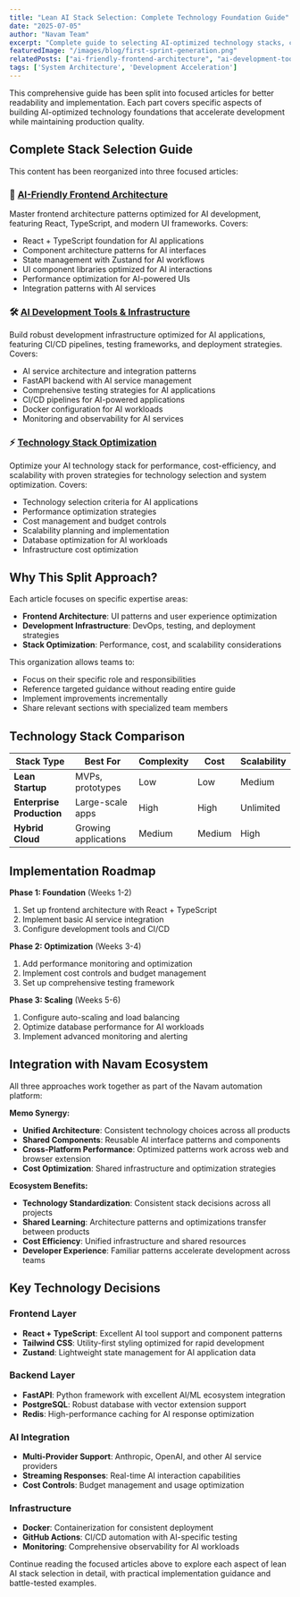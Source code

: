 ```yaml
---
title: "Lean AI Stack Selection: Complete Technology Foundation Guide"
date: "2025-07-05"
author: "Navam Team"
excerpt: "Complete guide to selecting AI-optimized technology stacks, covering frontend architecture, development infrastructure, and performance optimization strategies."
featuredImage: "/images/blog/first-sprint-generation.png"
relatedPosts: ["ai-friendly-frontend-architecture", "ai-development-tools-infrastructure", "technology-stack-optimization"]
tags: ['System Architecture', 'Development Acceleration']
---
```



This comprehensive guide has been split into focused articles for better readability and implementation. Each part covers specific aspects of building AI-optimized technology foundations that accelerate development while maintaining production quality.

## Complete Stack Selection Guide

This content has been reorganized into three focused articles:

### 🎨 [AI-Friendly Frontend Architecture](/blog/ai-friendly-frontend-architecture)
Master frontend architecture patterns optimized for AI development, featuring React, TypeScript, and modern UI frameworks. Covers:
- React + TypeScript foundation for AI applications
- Component architecture patterns for AI interfaces
- State management with Zustand for AI workflows
- UI component libraries optimized for AI interactions
- Performance optimization for AI-powered UIs
- Integration patterns with AI services

### 🛠️ [AI Development Tools & Infrastructure](/blog/ai-development-tools-infrastructure)
Build robust development infrastructure optimized for AI applications, featuring CI/CD pipelines, testing frameworks, and deployment strategies. Covers:
- AI service architecture and integration patterns
- FastAPI backend with AI service management
- Comprehensive testing strategies for AI applications
- CI/CD pipelines for AI-powered applications
- Docker configuration for AI workloads
- Monitoring and observability for AI services

### ⚡ [Technology Stack Optimization](/blog/technology-stack-optimization)
Optimize your AI technology stack for performance, cost-efficiency, and scalability with proven strategies for technology selection and system optimization. Covers:
- Technology selection criteria for AI applications
- Performance optimization strategies
- Cost management and budget controls
- Scalability planning and implementation
- Database optimization for AI workloads
- Infrastructure cost optimization

## Why This Split Approach?

Each article focuses on specific expertise areas:
- **Frontend Architecture**: UI patterns and user experience optimization
- **Development Infrastructure**: DevOps, testing, and deployment strategies  
- **Stack Optimization**: Performance, cost, and scalability considerations

This organization allows teams to:
- Focus on their specific role and responsibilities
- Reference targeted guidance without reading entire guide
- Implement improvements incrementally
- Share relevant sections with specialized team members

## Technology Stack Comparison

| Stack Type | Best For | Complexity | Cost | Scalability |
|------------|----------|------------|------|-------------|
| **Lean Startup** | MVPs, prototypes | Low | Low | Medium |
| **Enterprise Production** | Large-scale apps | High | High | Unlimited |
| **Hybrid Cloud** | Growing applications | Medium | Medium | High |

## Implementation Roadmap

**Phase 1: Foundation** (Weeks 1-2)
1. Set up frontend architecture with React + TypeScript
2. Implement basic AI service integration
3. Configure development tools and CI/CD

**Phase 2: Optimization** (Weeks 3-4)
1. Add performance monitoring and optimization
2. Implement cost controls and budget management
3. Set up comprehensive testing framework

**Phase 3: Scaling** (Weeks 5-6)
1. Configure auto-scaling and load balancing
2. Optimize database performance for AI workloads
3. Implement advanced monitoring and alerting

## Integration with Navam Ecosystem

All three approaches work together as part of the Navam automation platform:

**Memo Synergy:**
- **Unified Architecture**: Consistent technology choices across all products
- **Shared Components**: Reusable AI interface patterns and components
- **Cross-Platform Performance**: Optimized patterns work across web and browser extension
- **Cost Optimization**: Shared infrastructure and optimization strategies

**Ecosystem Benefits:**
- **Technology Standardization**: Consistent stack decisions across all projects
- **Shared Learning**: Architecture patterns and optimizations transfer between products
- **Cost Efficiency**: Unified infrastructure and shared resources
- **Developer Experience**: Familiar patterns accelerate development across teams

## Key Technology Decisions

### Frontend Layer
- **React + TypeScript**: Excellent AI tool support and component patterns
- **Tailwind CSS**: Utility-first styling optimized for rapid development
- **Zustand**: Lightweight state management for AI application data

### Backend Layer  
- **FastAPI**: Python framework with excellent AI/ML ecosystem integration
- **PostgreSQL**: Robust database with vector extension support
- **Redis**: High-performance caching for AI response optimization

### AI Integration
- **Multi-Provider Support**: Anthropic, OpenAI, and other AI service providers
- **Streaming Responses**: Real-time AI interaction capabilities
- **Cost Controls**: Budget management and usage optimization

### Infrastructure
- **Docker**: Containerization for consistent deployment
- **GitHub Actions**: CI/CD automation with AI-specific testing
- **Monitoring**: Comprehensive observability for AI workloads

Continue reading the focused articles above to explore each aspect of lean AI stack selection in detail, with practical implementation guidance and battle-tested examples.